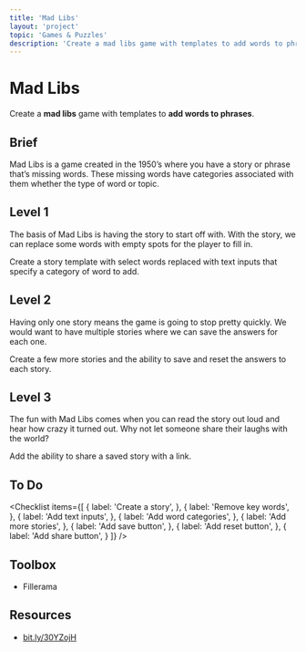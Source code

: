```yaml
---
title: 'Mad Libs'
layout: 'project'
topic: 'Games & Puzzles'
description: 'Create a mad libs game with templates to add words to phrases.'
---
```



<ProjectHeader>

# Mad Libs

Create a <strong className="color-blue">mad libs</strong> game with templates to <strong className="color-purple">add words to phrases</strong>.

</ProjectHeader>

<ProjectContent>

## Brief

Mad Libs is a game created in the 1950’s where you have a story or phrase that’s missing words. These missing words have categories associated with them whether the type of word or topic.

## Level 1

The basis of Mad Libs is having the story to start off with. With the story, we can replace some words with empty spots for the player to fill in.

Create a story template with select words replaced with text inputs that specify a category of word to add.

<LoginRequired>

## Level 2

Having only one story means the game is going to stop pretty quickly. We would want to have multiple stories where we can save the answers for each one.

Create a few more stories and the ability to save and reset the answers to each story.

## Level 3

The fun with Mad Libs comes when you can read the story out loud and hear how crazy it turned out. Why not let someone share their laughs with the world?

Add the ability to share a saved story with a link.

</LoginRequired>

</ProjectContent>

<ProjectSidebar>

## To Do

<Checklist items={[
  {
    label: 'Create a story',
  },
  {
    label: 'Remove key words',
  },
  {
    label: 'Add text inputs',
  },
  {
    label: 'Add word categories',
  },
  {
    label: 'Add more stories',
  },
  {
    label: 'Add save button',
  },
  {
    label: 'Add reset button',
  },
  {
    label: 'Add share button',
  }
]} />

## Toolbox
- Fillerama

## Resources
- [bit.ly/30YZojH](https://bit.ly/30YZojH)

</ProjectSidebar>